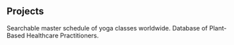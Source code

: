 ## Projects

<ProjectCard title="Find.Yoga" link="https://find.yoga" bg="linear-gradient(to right, #D4145A 0%, #FBB03B 100%)">
Searchable master schedule of yoga classes worldwide.
</ProjectCard>
<ProjectCard title="Plant-Based Doctors" link="https://plantbaseddoctors.org" bg="linear-gradient(to right, #662D8C 0%, #ED1E79 100%)">
Database of Plant-Based Healthcare Practitioners.
</ProjectCard>